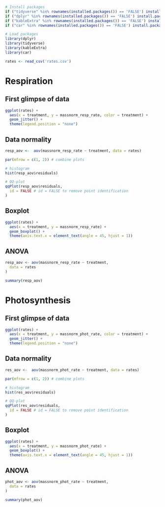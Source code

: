 ```r
# Install packages
if ("tidyverse" %in% rownames(installed.packages()) == 'FALSE') install.packages('tidyverse')
if ("dplyr" %in% rownames(installed.packages()) == 'FALSE') install.packages('dplyr')
if ("kableExtra" %in% rownames(installed.packages()) == 'FALSE') install.packages('kableExtra')
if ("car" %in% rownames(installed.packages()) == 'FALSE') install.packages('car')

# Load packages
library(dplyr)
library(tidyverse)
library(kableExtra)
library(car)
```

```r
rates <- read_csv('rates.csv')
```
# Respiration

## First glimpse of data
```r
ggplot(rates) +
  aes(x = treatment, y = massnorm_resp_rate, color = treatment) +
  geom_jitter() +
  theme(legend.position = "none")
```

## Data normality
```r
resp_aov <-  aov(massnorm_resp_rate ~ treatment, data = rates)
```

```r
par(mfrow = c(1, 2)) # combine plots

# histogram
hist(resp_aov$residuals)

# QQ-plot
qqPlot(resp_aov$residuals,
  id = FALSE # id = FALSE to remove point identification
)
```
## Boxplot
```r
ggplot(rates) +
  aes(x = treatment, y = massnorm_resp_rate) +
  geom_boxplot() +
  theme(axis.text.x = element_text(angle = 45, hjust = 1))
```
## ANOVA
```r
resp_aov <- aov(massnorm_resp_rate ~ treatment,
  data = rates
)

summary(resp_aov)
```



# Photosynthesis

## First glimpse of data
```r
ggplot(rates) +
  aes(x = treatment, y = massnorm_phot_rate, color = treatment) +
  geom_jitter() +
  theme(legend.position = "none")
```

## Data normality
```r
res_aov <-  aov(massnorm_phot_rate ~ treatment, data = rates)
```

```r
par(mfrow = c(1, 2)) # combine plots

# histogram
hist(res_aov$residuals)

# QQ-plot
qqPlot(res_aov$residuals,
  id = FALSE # id = FALSE to remove point identification
)
```

## Boxplot
```r
ggplot(rates) +
  aes(x = treatment, y = massnorm_phot_rate) +
  geom_boxplot() +
  theme(axis.text.x = element_text(angle = 45, hjust = 1))
```

## ANOVA
```r
phot_aov <- aov(massnorm_phot_rate ~ treatment,
  data = rates
)

summary(phot_aov)
```

